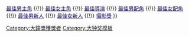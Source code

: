 {{Navbox
|name    = 大鐘獎最佳女新人
|title   = [[大鐘獎|<span style="color: #06426d ">大鐘獎</span>]]最佳女新人
|bodyclass = hlist
|titlestyle = background: #b26b86; color:#06426d;
|groupstyle = background: #b26b86; color:#06426d;

|group1 = 1960年代
|list1 = 
* 1962 -
* 1963 -
* 1964 -
* 1965 -
* 1966 [[文姬]]
* 1967 [[尹靜姬]]
* 1968 -
* 1969 停辦

|group2 = 1970年代
|list2 = 
* 1970 停辦
* 1971 [[尹汝貞]]
* 1972 田英
* 1973 [[尹美羅]]
* 1974 -
* 1975 [[文淑 (演員)|文淑]]
* 1976 韓有廷
* 1977 [[金英蘭]]
* 1978 [[金甫娟]]
* 1979 李鈴珠、[[元美京]]

|group3 = 1980年代
|list3 =
* 1980 [[琴寶羅]]
* 1981 明貞玉
* 1982 [[羅映姬]]
* 1983 [[李甫姬]]
* 1984 {{link-ko|趙容瑗|조용원 (배우)}}、[[金知淑]]
* 1985 全惠星、崔炫美
* 1986 全世暎
* 1987 {{link-ko|申惠琇|신혜수 (배우)}}、{{link-ko|千恩京|천은경}}
* 1988 停辦
* 1989 {{link-ko|崔秀知|최수지}}、{{link-ko|姜利奈|강리나}}

|group4 = 1990年代
|list4 = 
* 1990 {{link-ko|崔有羅|최유라}}、[[崔真實]]
* 1991 [[金成鈴]]
* 1992 {{link-ko|李娥路|이아로}}
* 1993 [[吳貞孩]]
* 1994 [[尹宥善]]
* 1995 [[鄭善敬]]、[[陳熙瓊]]
* 1996 [[李知恩 (韩国演员)|李知恩]]、[[李貞賢]]
* 1997 [[全道嬿]]
* 1998 停辦
* 1999 [[金侖珍]]

|group5 = 2000年代
|list5 = 
* 2000 [[李在銀]]、[[河智苑]]
* 2001 [[李恩宙]]
* 2002 {{link-ko|徐媛 (演員)|서원 (배우)|徐媛}}
* 2003 [[孫藝真]]
* 2004 [[文瑾瑩]]
* 2005 [[李清娥]]
* 2006 [[秋瓷炫]]
* 2007 {{link-ko|趙怡真|조이진}}
* 2008 [[韓藝瑟]]
* 2009 {{link-ko|金花雨|김꽃비}}

|group6 = 2010年代
|list6 = 
* 2010 [[李珉廷]]
* 2011 [[文彩元]]
* 2012 [[金高銀]]
* 2013 [[徐恩雅]]
* 2014 [[林智妍]]
* 2015 [[李裕英]]
* 2016 [[金歡熙]]
* 2017 [[崔嬉序]]
* 2018 [[金多美]]
* 2019 停辦

|group7 = 2020年代
|list7 = 
* 2020 [[全汝彬]]

|belowstyle = background: #b26b86
|below =  <span style="font-size:smaller;">[[Template:大鐘獎最佳電影|<span style="color:#100363">最佳電影</span>]] {{!}} [[Template:大鐘獎最佳男主角|<span style="color:#100363">最佳男主角</span>]] {{!}} [[Template:大鐘獎最佳女主角|<span style="color:#100363">最佳女主角</span>]] {{!}} [[Template:大鐘獎最佳導演|<span style="color:#100363">最佳導演</span>]] {{!}} [[Template:大鐘獎最佳男配角|<span style="color:#100363">最佳男配角</span>]] {{!}} [[Template:大鐘獎最佳女配角|<span style="color:#100363">最佳女配角</span>]] {{!}} [[Template:大鐘獎最佳男新人|<span style="color:#100363">最佳男新人</span>]] {{!}} [[Template:大鐘獎最佳女新人|<span style="color:#100363">最佳女新人</span>]] {{!}} [[Template:大鐘獎攝影獎|<span style="color:#100363">攝影獎</span>]]</span>
}}<includeonly>[[Category:大鐘獎獲獎者]]</includeonly><noinclude>
[[Category:大钟奖模板]]
</noinclude>